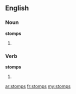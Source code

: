 ==English==
===Noun===
'''stomps'''
# {{plural of|[[stomp]]}}


===Verb===
'''stomps'''
# {{third-person singular of|[[stomp]]}}

[[ar:stomps]]
[[fr:stomps]]
[[my:stomps]]